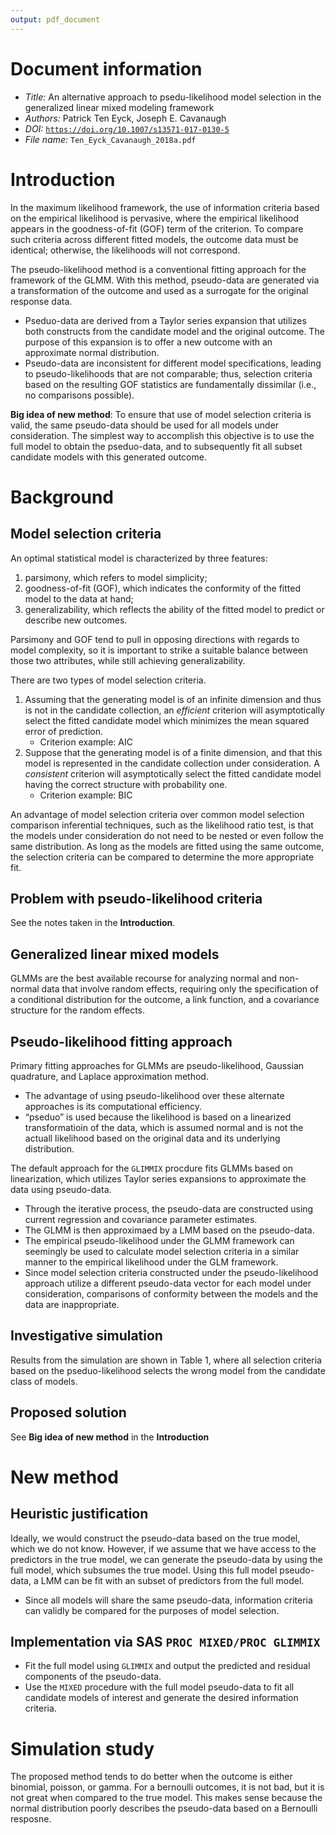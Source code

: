 ```yaml
---
output: pdf_document
---
```


# Document information

- *Title:* An alternative approach to psedu-likelihood model selection in the generalized linear mixed modeling framework
- *Authors:* Patrick Ten Eyck, Joseph E. Cavanaugh
- *DOI:* [`https://doi.org/10.1007/s13571-017-0130-5`](https://doi.org/10.1007/s13571-017-0130-5)
- *File name:* `Ten_Eyck_Cavanaugh_2018a.pdf`

# Introduction

In the maximum likelihood framework, the use of information criteria based on the empirical likelihood is pervasive, where the empirical likelihood appears in the goodness-of-fit (GOF) term of the criterion. To compare such criteria across different fitted models, the outcome data must be identical; otherwise, the likelihoods will not correspond.

The pseudo-likelihood method is a conventional fitting approach for the framework of the GLMM. With this method, pseudo-data are generated via a transformation of the outcome and used as a surrogate for the original response data.

- Pseduo-data are derived from a Taylor series expansion that utilizes both constructs from the candidate model and the original outcome. The purpose of this expansion is to offer a new outcome with an approximate normal distribution.
- Pseudo-data are inconsistent for different model specifications, leading to pseudo-likelihoods that are not comparable; thus, selection criteria based on the resulting GOF statistics are fundamentally dissimilar (i.e., no comparisons possible).

**Big idea of new method**: To ensure that use of model selection criteria is valid, the same pseudo-data should be used for all models under consideration. The simplest way to accomplish this objective is to use the full model to obtain the pseduo-data, and to subsequently fit all subset candidate models with this generated outcome.

# Background

## Model selection criteria

An optimal statistical model is characterized by three features:

1. parsimony, which refers to model simplicity;
2. goodness-of-fit (GOF), which indicates the conformity of the fitted model to the data at hand;
3. generalizability, which reflects the ability of the fitted model to predict or describe new outcomes.

Parsimony and GOF tend to pull in opposing directions with regards to model complexity, so it is important to strike a suitable balance between those two attributes, while still achieving generalizability.

There are two types of model selection criteria.

1. Assuming that the generating model is of an infinite dimension and thus is not in the candidate collection, an *efficient* criterion will asymptotically select the fitted candidate model which minimizes the mean squared error of prediction.
    - Criterion example: AIC
2. Suppose that the generating model is of a finite dimension, and that this model is represented in the candidate collection under consideration. A *consistent* criterion will asymptotically select the fitted candidate model having the correct structure with probability one.
    - Criterion example: BIC

An advantage of model selection criteria over common model selection comparison inferential techniques, such as the likelihood ratio test, is that the models under consideration do not need to be nested or even follow the same distribution. As long as the models are fitted using the same outcome, the selection criteria can be compared to determine the more appropriate fit.

## Problem with pseudo-likelihood criteria

See the notes taken in the **Introduction**.

## Generalized linear mixed models

GLMMs are the best available recourse for analyzing normal and non-normal data that involve random effects, requiring only the specification of a conditional distribution for the outcome, a link function, and a covariance structure for the random effects.

## Pseudo-likelihood fitting approach

Primary fitting approaches for GLMMs are pseudo-likelihood, Gaussian quadrature, and Laplace approximation method.

- The advantage of using pseudo-likelihood over these alternate approaches is its computational efficiency.
- "pseduo" is used because the likelihood is based on a linearized transformatioin of the data, which is assumed normal and is not the actuall likelihood based on the original data and its underlying distribution.

The default approach for the `GLIMMIX` procdure fits GLMMs based on linearization, which utilizes Taylor series expansions to approximate the data using pseudo-data.

- Through the iterative process, the pseudo-data are constructed using current regression and covariance parameter estimates.
- The GLMM is then approximaed by a LMM based on the pseudo-data.
- The empirical pseudo-likelihood under the GLMM framework can seemingly be used to calculate model selection criteria in a similar manner to the empirical likelihood under the GLM framework.
- Since model selection criteria constructed under the pseudo-likelihood approach utilize a different pseudo-data vector for each model under consideration, comparisons of conformity between the models and the data are inappropriate.

## Investigative simulation

Results from the simulation are shown in Table 1, where all selection criteria based on the pseduo-likelihood selects the wrong model from the candidate class of models.

## Proposed solution

See **Big idea of new method** in the **Introduction**

# New method

## Heuristic justification

Ideally, we would construct the pseudo-data based on the true model, which we do not know. However, if we assume that we have access to the predictors in the true model, we can generate the pseudo-data by using the full model, which subsumes the true model. Using this full model pseudo-data, a LMM can be fit with an subset of predictors from the full model.

- Since all models will share the same pseudo-data, information criteria can validly be compared for the purposes of model selection.

## Implementation via SAS  `PROC MIXED/PROC GLIMMIX`

- Fit the full model using `GLIMMIX` and output the predicted and residual components of the pseudo-data.
- Use the `MIXED` procedure with the full model pseudo-data to fit all candidate models of interest and generate the desired information criteria.

# Simulation study

The proposed method tends to do better when the outcome is either binomial, poisson, or gamma. For a bernoulli outcomes, it is not bad, but it is not great when compared to the true model. This makes sense because the normal distribution poorly describes the pseudo-data based on a Bernoulli resposne.



